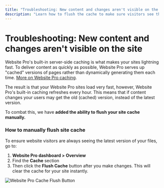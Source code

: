```yaml
---
title: "Troubleshooting: New content and changes aren't visible on the site"
description: "Learn how to flush the cache to make sure visitors see the latest version of your Website Pro site"
---
```


# Troubleshooting: New content and changes aren't visible on the site

Website Pro's built-in server-side caching is what makes your sites lightning fast. To deliver content as quickly as possible, Website Pro serves up "cached" versions of pages rather than dynamically generating them each time. [More on Website Pro caching](https://help.websitepro.hosting/?p=18).

The result is that your Website Pro sites load very fast, however, Website Pro's built-in caching refreshes every hour. This means that if content changes your users may get the old (cached) version, instead of the latest version.

To combat this, we have **added the ability to flush your site cache manually.**

### **How to manually flush site cache**

To ensure website visitors are always seeing the latest version of your files, go to:

1. **Website Pro dashboard > Overview**
2. Find the **Cache** section
3. Then click the **Flush Cache** button after you make changes. This will clear the cache for your site instantly.

![Website Pro Cache Flush Button](./img/vendasta-products-website-faqs/cache-flush-button.png)